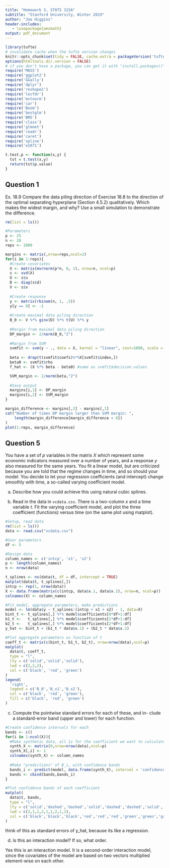```yaml
---
title: "Homework 3, STATS 315A"
subtitle: "Stanford University, Winter 2019"
author: "Joe Higgins"
header-includes:
   - \usepackage{amsmath}
output: pdf_document
---
```


```r
library(tufte)
# invalidate cache when the tufte version changes
knitr::opts_chunk$set(tidy = FALSE, cache.extra = packageVersion('tufte'))
options(htmltools.dir.version = FALSE)
# if you don't have a package, you can get it with "install.packages()"
require('MASS')
require('ggplot2')
require('GGally')
require('dplyr')
require('reshape2')
require('locfdr')
require('mvtnorm')
require('car')
require('Boom')
require('bestglm')
require('BMS')
require('class')
require('glmnet')
require('readr')
require('caret')
require('spline')
require('e1071')

t.test.p <- function(x,y) {
  tst = t.test(x,y)
  return(tst$p.value)
}

```

## Question 1

Ex. 18.9 Compare the data piling direction of Exercise 18.8 to the direction of the optimal separating hyperplane (Section 4.5.2) qualitatively. Which makes the widest margin, and why? Use a small simulation to demonstrate the difference.

```r
rm(list = ls())

#Parameters
p <- 25
n <- 20
reps <- 1000

margins <- matrix(,nrow=reps,ncol=2)
for(i in 1:reps){
  #Create covariates
  X <- matrix(mvrnorm(p*n, 0, 1), nrow=n, ncol=p)
  s <- svd(X)
  U <- s$u
  D <- diag(s$d)
  V <- s$v
  
  #Create response
  y <- matrix(rbinom(n, 1, .5))
  y[y == 0] <- -1
  
  #Create maximal data piling direction
  B_0 <- V %*% ginv(D) %*% t(U) %*% y
  
  #Margin from maximal data piling direction
  DP_margin <- 2/norm(B_0,"2")
  
  #Margin from SVM
  svmfit <- svm(y ~ ., data = X, kernel = "linear", cost=1000, scale = FALSE, type='C-classification')
  
  beta <- drop(t(svmfit$coefs)%*%X[svmfit$index,])
  beta0 <- svmfit$rho
  f_hat <- (X %*% beta - beta0) #same as svmfit$decision.values

  SVM_margin <- 2/norm(beta,"2")
  
  #Save output
  margins[i,1] <- DP_margin
  margins[i,2] <- SVM_margin
}

margin_difference <- margins[,2] - margins[,1]
cat("Number of times DP margin larger than SVM margin: ",
    length(margin_difference[margin_difference < 0])
)
plot(1:reps, margin_difference)

```

## Question 5

You have a set of $p$ variables in the matrix $X$ which represent some economic indicators measured over a number of years, and a response $y$ also measured for the same years. You fit a linear model, but are criticized because you are told that the regime changes in time, and so should your model. You decide to let your regression coefficients (and intercept) change smoothly with time, a so-called varying coefficient model.

(a) Describe how you could achieve this using natural cubic splines.

(b) Read in the data in `vcdata.csv`. There is a two-column $x$ and a time variable $t$. Fit the varying coefficient model, and plot the three coefficient (functions) versus time (on the same plot using matplot).

```r
#Setup, read data
rm(list = ls())
data <- read.csv("vcdata.csv")

#User parameters
df <- 5

#Design data
column_names <- c('intcp', 'x1', 'x2')
p <- length(column_names)
n <- nrow(data)

t_splines <- ns(data$t, df = df, intercept = TRUE)
matplot(data$t, t_splines[,])
intcp <- rep(1, nrow(data))
X <- data.frame(matrix(c(intcp, data$x.1, data$x.2), nrow=n, ncol=p))
colnames(X) <- column_names

#Fit model, aggregate parameters, make predictions
model <- lm(data$y ~ t_splines:(intcp + x1 + x2) - 1, data=X)
bint_t <- t_splines[,] %*% model$coefficients[0*df+1:df]
b1_t <-   t_splines[,] %*% model$coefficients[1*df+1:df]
b2_t <-   t_splines[,] %*% model$coefficients[2*df+1:df]
y_hat <- bint_t + (b1_t * data$x.1) + (b2_t * data$x.2)

#Plot aggregate parameters as function of t
coeff_t <- matrix(c(bint_t, b1_t, b2_t), nrow=nrow(data),ncol=p)
matplot(
  data$t, coeff_t,
  type = "l",
  lty = c('solid','solid','solid'),
  lwd = c(2,2,2),
  col = c('black', 'red', 'green')
)
legend(
  'right', 
  legend = c('B_0','B_x1','B_x2'), 
  col = c('black', 'red', 'green'),
  fill = c('black', 'red', 'green')
)
```

(c) Compute the pointwise standard errors for each of these, and in- clude a standard-error band (upper and lower) for each function.

```r
#Create confidence intervals for each 
bands <- c()
for(i in 1:ncol(X)){
  #Make synthetic data, all 1s for the coefficient we want to calculate
  synth_X <- matrix(0,nrow=nrow(data),ncol=p)
  synth_X[,i] <- 1
  colnames(synth_X) <- column_names
  
  #Make "predictions" of B_i, with confidence bands
  bands_i <- predict(model, data.frame(synth_X), interval = 'confidence')
  bands <- cbind(bands,bands_i)
}

#Plot confidence bands of each coefficient
matplot(
  data$t, bands,
  type = "l",
  lty = c('solid','dashed','dashed','solid','dashed','dashed','solid','dashed','dashed'),
  lwd = c(2,1,1,2,1,1,2,1,1),
  col = c('black','black','black','red','red','red','green','green','green')
)
```

think of this as standard errors of y_hat, because its like a regression.

(d) Is this an interaction model? If so, what order.

Yes this is an interaction model. It is a second-order interaction model, since the covariates of the model are based on two vectors multiplied element-wise on each other.


